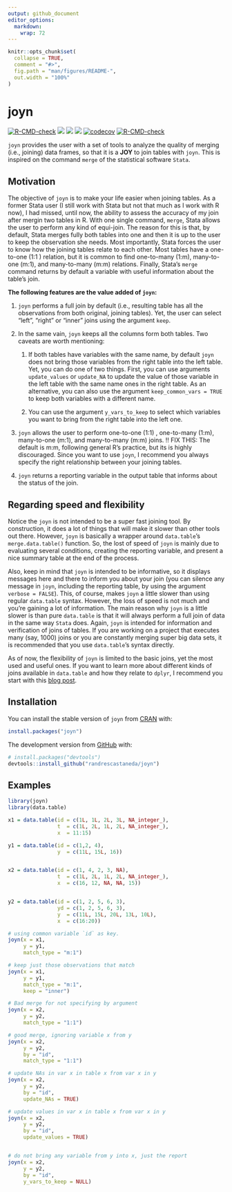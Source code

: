```yaml
---
output: github_document
editor_options: 
  markdown: 
    wrap: 72
---
```


```r
knitr::opts_chunk$set(
  collapse = TRUE,
  comment = "#>",
  fig.path = "man/figures/README-",
  out.width = "100%"
)
```

# joyn

<!-- badges: start -->

[![R-CMD-check](https://github.com/randrescastaneda/joyn/workflows/R-CMD-check/badge.svg/)](https://github.com/randrescastaneda/joyn/actions/)
[![](https://www.r-pkg.org/badges/version/joyn?color=orange)](https://cran.r-project.org/package=joyn/)
[![](https://img.shields.io/badge/devel%20version-0.1.4-blue.svg)](https://github.com/randrescastaneda/joyn)
[![](https://img.shields.io/badge/lifecycle-maturing-green.svg)](https://lifecycle.r-lib.org/articles/stages.html#maturing)
[![codecov](https://codecov.io/gh/randrescastaneda/joyn/branch/master/graph/badge.svg)](https://app.codecov.io/gh/randrescastaneda/joyn?branch=master)
<!-- `r badger::badge_cran_release("joyn", "orange")` -->
<!-- `r badger::badge_devel("randrescastaneda/joyn", "blue")` -->
<!-- `r badger::badge_lifecycle("maturing", "green")` -->
[![R-CMD-check](https://github.com/randrescastaneda/joyn/actions/workflows/R-CMD-check.yaml/badge.svg)](https://github.com/randrescastaneda/joyn/actions/workflows/R-CMD-check.yaml)

<!-- badges: end -->

`joyn` provides the user with a set of tools to analyze the quality of
merging (i.e., joining) data frames, so that it is a **JOY** to join
tables with `joyn`. This is inspired on the command `merge` of the
statistical software `Stata`.

## Motivation

The objective of `joyn` is to make your life easier when joining tables.
As a former Stata user (I still work with Stata but not that much as I
work with R now), I had missed, until now, the ability to assess the
accuracy of my join after mergin two tables in R. With one single
command, `merge`, Stata allows the user to perform any kind of
equi-join. The reason for this is that, by default, Stata merges fully
both tables into one and then it is up to the user to keep the
observation she needs. Most importantly, Stata forces the user to know
how the joining tables relate to each other. Most tables have a
one-to-one (1:1 ) relation, but it is common to find one-to-many (1:m),
many-to-one (m:1), and many-to-many (m:m) relations. Finally, Stata's
`merge` command returns by default a variable with useful information
about the table's join.

**The following features are the value added of `joyn`:**

1.  `joyn` performs a full join by default (i.e., resulting table has
    all the observations from both original, joining tables). Yet, the
    user can select "left", "right" or "inner" joins using the argument
    `keep`.

2.  In the same vain, `joyn` keeps all the columns form both tables. Two
    caveats are worth mentioning:

    1.  If both tables have variables with the same name, by default
        `joyn` does not bring those variables from the right table into
        the left table. Yet, you can do one of two things. First, you
        can use arguments `update_values` or `update_NA` to update the
        value of those variable in the left table with the same name
        ones in the right table. As an alternative, you can also use the
        argument `keep_common_vars = TRUE` to keep both variables with a
        different name.

    2.  You can use the argument `y_vars_to_keep` to select which
        variables you want to bring from the right table into the left
        one.

3.  `joyn` allows the user to perform one-to-one (1:1) , one-to-many
    (1:m), many-to-one (m:1), and many-to-many (m:m) joins. !! FIX THIS:
    The default is m:m, following general R's practice, but its is
    highly discouraged. Since you want to use `joyn`, I recommend you
    always specify the right relationship between your joining tables.

4.  `joyn` returns a reporting variable in the output table that informs
    about the status of the join.

## Regarding speed and flexibility

Notice the `joyn` is not intended to be a super fast joining tool. By
construction, it does a lot of things that will make it slower than
other tools out there. However, `joyn` is basically a wrapper around
`data.table`'s `merge.data.table()` function. So, the lost of speed of
`joyn` is mainly due to evaluating several conditions, creating the
reporting variable, and present a nice summary table at the end of the
process.

Also, keep in mind that `joyn` is intended to be informative, so it
displays messages here and there to inform you about your join (you can
silence any message in `joyn`, including the reporting table, by using
the argument `verbose = FALSE`). This, of course, makes `joyn` a little
slower than using regular `data.table` syntax. However, the loss of
speed is not much and you're gaining a lot of information. The main
reason why `joyn` is a little slower is than pure `data.table` is that
it will always perform a full join of data in the same way `Stata` does.
Again, `joyn` is intended for information and verification of joins of
tables. If you are working on a project that executes many (say, 1000)
joins or you are constantly merging super big data sets, it is
recommended that you use `data.table`'s syntax directly.

As of now, the flexibility of `joyn` is limited to the basic joins, yet
the most used and useful ones. If you want to learn more about different
kinds of joins available in `data.table` and how they relate to `dplyr`,
I recommend you start with this [blog
post](https://atrebas.github.io/post/2019-03-03-datatable-dplyr/#joinbind-data-sets/).

## Installation

You can install the stable version of `joyn` from
[CRAN](https://CRAN.R-project.org) with:

``` r
install.packages("joyn")
```

The development version from [GitHub](https://github.com/) with:

``` r
# install.packages("devtools")
devtools::install_github("randrescastaneda/joyn")
```

## Examples

```r

library(joyn)
library(data.table)

x1 = data.table(id = c(1L, 1L, 2L, 3L, NA_integer_),
                t  = c(1L, 2L, 1L, 2L, NA_integer_),
                x  = 11:15)

y1 = data.table(id = c(1,2, 4),
                y  = c(11L, 15L, 16))


x2 = data.table(id = c(1, 4, 2, 3, NA),
                t  = c(1L, 2L, 1L, 2L, NA_integer_),
                x  = c(16, 12, NA, NA, 15))


y2 = data.table(id = c(1, 2, 5, 6, 3),
                yd = c(1, 2, 5, 6, 3),
                y  = c(11L, 15L, 20L, 13L, 10L),
                x  = c(16:20))

# using common variable `id` as key.
joyn(x = x1, 
     y = y1,
     match_type = "m:1")

# keep just those observations that match
joyn(x = x1, 
     y = y1, 
     match_type = "m:1",
     keep = "inner")

# Bad merge for not specifying by argument
joyn(x = x2, 
     y = y2,
     match_type = "1:1")

# good merge, ignoring variable x from y
joyn(x = x2, 
     y = y2,
     by = "id",
     match_type = "1:1")

# update NAs in var x in table x from var x in y
joyn(x = x2, 
     y = y2, 
     by = "id", 
     update_NAs = TRUE)

# update values in var x in table x from var x in y
joyn(x = x2, 
     y = y2, 
     by = "id", 
     update_values = TRUE)


# do not bring any variable from y into x, just the report
joyn(x = x2, 
     y = y2, 
     by = "id", 
     y_vars_to_keep = NULL)

```
